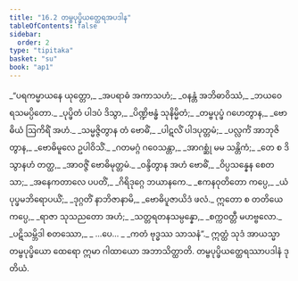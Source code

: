 ```yaml
---
title: "16.2 တမ္ဗပုပ္ဖိယတ္ထေရအပဒါန"
tableOfContents: false
sidebar:
  order: 2
type: "tipitaka"
basket: "su"
book: "ap1"
---
```



<DynamicBreadcrumb />

<Division number="7" book="ap1" e="ch" v="20" p="194">

<Paragraph number="2361" type="verses" book="ap1">
_“ပရကမ္မာယနေ ယုတ္တော,_  
_အပရာဓံ အကာသဟံ;_  
_ဝနန္တံ အဘိဓာဝိဿံ,_  
_ဘယဝေရသမပ္ပိတော._  

</Paragraph>

</Division>
<Division number="8" book="ap1" e="ch" v="20" p="194">

<Paragraph number="2362" type="verses" book="ap1">
_ပုပ္ဖိတံ ပါဒပံ ဒိသွာ,_  
_ပိဏ္ဍိဗန္ဓံ သုနိမ္မိတံ;_  
_တမ္ဗပုပ္ဖံ ဂဟေတွာန,_  
_ဗောဓိယံ ဩကိရိံ အဟံ._  

</Paragraph>

</Division>
<Division number="9" book="ap1" e="ch" v="20" p="194">

<Paragraph number="2363" type="verses" book="ap1">
_သမ္မဇ္ဇိတွာန တံ ဗောဓိံ,_  
_ပါဋလိံ ပါဒပုတ္တမံ;_  
_ပလ္လင်္ကံ အာဘုဇိတွာန,_  
_ဗောဓိမူလေ ဥပါဝိသိံ._  

</Paragraph>

</Division>
<Division number="10" book="ap1" e="ch" v="20" p="195">

<Paragraph number="2364" type="verses" book="ap1">
_ဂတမဂ္ဂံ ဂဝေသန္တာ,_  
_အာဂစ္ဆုံ မမ သန္တိကံ;_  
_တေ စ ဒိသွာနဟံ တတ္ထ,_  
_အာဝဇ္ဇိံ ဗောဓိမုတ္တမံ._  

</Paragraph>

</Division>
<Division number="11" book="ap1" e="ch" v="20" p="195">

<Paragraph number="2365" type="verses" book="ap1">
_ဝန္ဒိတွာန အဟံ ဗောဓိံ,_  
_ဝိပ္ပသန္နေန စေတသာ;_  
_အနေကတာလေ ပပတိံ,_  
_ဂိရိဒုဂ္ဂေ ဘယာနကေ._  

</Paragraph>

</Division>
<Division number="12" book="ap1" e="ch" v="20" p="195">

<Paragraph number="2366" type="verses" book="ap1">
_ဧကနဝုတိတော ကပ္ပေ,_  
_ယံ ပုပ္ဖမဘိရောပယိံ;_  
_ဒုဂ္ဂတိံ နာဘိဇာနာမိ,_  
_ဗောဓိပူဇာယိဒံ ဖလံ._  

</Paragraph>

</Division>
<Division number="13" book="ap1" e="ch" v="20" p="195">

<Paragraph number="2367" type="verses" book="ap1">
ဣတော စ တတိယေ ကပ္ပေ,_  
_ရာဇာ သုသညတော အဟံ;_  
_သတ္တရတနသမ္ပန္နော,_  
_စက္ကဝတ္တီ မဟဗ္ဗလော._  

</Paragraph>

</Division>
<Division number="14" book="ap1" e="ch" v="20" p="195">

<Paragraph number="2368" type="verses" book="ap1">
_ပဋိသမ္ဘိဒါ စတဿော,_  
_ …ပေ… _  
_ကတံ ဗုဒ္ဓဿ သာသနံ”._  

</Paragraph>

<Paragraph number="2369" book="ap1">
ဣတ္ထံ သုဒံ အာယသ္မာ တမ္ဗပုပ္ဖိယော ထေရော ဣမာ ဂါထာယော အဘာသိတ္ထာတိ.

</Paragraph>
</Division>

<Paragraph number="2370" type="center" book="ap1">
တမ္ဗပုပ္ဖိယတ္ထေရဿာပဒါနံ ဒုတိယံ.
</Paragraph>